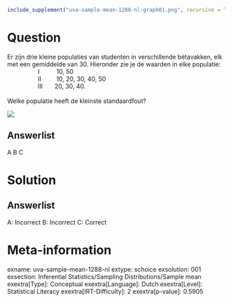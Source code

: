 ```r
include_supplement("uva-sample-mean-1288-nl-graph01.png", recursive = TRUE)
```

Question
========

Er zijn drie kleine populaties van studenten in verschillende
bètavakken, elk met een gemiddelde van 30. Hieronder zie je de waarden
in elke populatie:\
                  I          10, 50\
                  II         10, 20, 30, 40, 50\
                  III       20, 30, 40.\
\
Welke populatie heeft de kleinste standaardfout?

![](uva-sample-mean-1288-nl-graph01.png)

Answerlist
----------

A
B
C

Solution
========

Answerlist
----------

A: Incorrect
B: Incorrect
C: Correct

Meta-information
================
exname: uva-sample-mean-1288-nl
extype: schoice
exsolution: 001
exsection: Inferential Statistics/Sampling Distributions/Sample mean
exextra[Type]: Conceptual
exextra[Language]: Dutch
exextra[Level]: Statistical Literacy
exextra[IRT-Difficulty]: 2
exextra[p-value]: 0.5905
